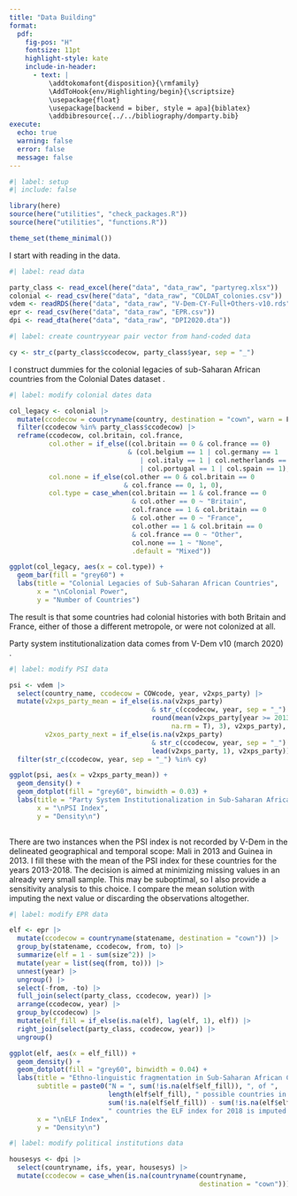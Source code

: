 ```yaml
---
title: "Data Building"
format: 
  pdf:
    fig-pos: "H"
    fontsize: 11pt
    highlight-style: kate
    include-in-header:
      - text: |
          \addtokomafont{disposition}{\rmfamily} 
          \AddToHook{env/Highlighting/begin}{\scriptsize} 
          \usepackage{float} 
          \usepackage[backend = biber, style = apa]{biblatex}
          \addbibresource{../../bibliography/domparty.bib}
execute: 
  echo: true
  warning: false
  error: false
  message: false
---
```


```r
#| label: setup
#| include: false

library(here)
source(here("utilities", "check_packages.R"))
source(here("utilities", "functions.R"))

theme_set(theme_minimal())
```

I start with reading in the data.

```r
#| label: read data

party_class <- read_excel(here("data", "data_raw", "partyreg.xlsx"))
colonial <- read_csv(here("data", "data_raw", "COLDAT_colonies.csv"))
vdem <- readRDS(here("data", "data_raw", "V-Dem-CY-Full+Others-v10.rds"))
epr <- read_csv(here("data", "data_raw", "EPR.csv"))
dpi <- read_dta(here("data", "data_raw", "DPI2020.dta"))
```

```r
#| label: create countryyear pair vector from hand-coded data

cy <- str_c(party_class$ccodecow, party_class$year, sep = "_")
```

I construct dummies for the colonial legacies of sub-Saharan African countries from the Colonial Dates dataset \parencite{becker_colonial_2019}.

```r
#| label: modify colonial dates data

col_legacy <- colonial |> 
  mutate(ccodecow = countryname(country, destination = "cown", warn = F)) |> 
  filter(ccodecow %in% party_class$ccodecow) |> 
  reframe(ccodecow, col.britain, col.france,
          col.other = if_else((col.britain == 0 & col.france == 0)
                              & (col.belgium == 1 | col.germany == 1
                                 | col.italy == 1 | col.netherlands == 1
                                 | col.portugal == 1 | col.spain == 1), 1, 0),
          col.none = if_else(col.other == 0 & col.britain == 0
                             & col.france == 0, 1, 0),
          col.type = case_when(col.britain == 1 & col.france == 0 
                               & col.other == 0 ~ "Britain",
                               col.france == 1 & col.britain == 0 
                               & col.other == 0 ~ "France",
                               col.other == 1 & col.britain == 0 
                               & col.france == 0 ~ "Other",
                               col.none == 1 ~ "None",
                               .default = "Mixed"))

ggplot(col_legacy, aes(x = col.type)) +
  geom_bar(fill = "grey60") +
  labs(title = "Colonial Legacies of Sub-Saharan African Countries",
       x = "\nColonial Power",
       y = "Number of Countries")
```

The result is that some countries had colonial histories with both Britain and France, either of those a different metropole, or were not colonized at all.

Party system institutionalization data comes from V-Dem v10 (march 2020) \parencite{coppedge_v-dem_2020}. 

```r
#| label: modify PSI data

psi <- vdem |> 
  select(country_name, ccodecow = COWcode, year, v2xps_party) |> 
  mutate(v2xps_party_mean = if_else(is.na(v2xps_party)
                                    & str_c(ccodecow, year, sep = "_") %in% cy,
                                    round(mean(v2xps_party[year >= 2013 & year <= 2018], 
                                         na.rm = T), 3), v2xps_party),
         v2xos_party_next = if_else(is.na(v2xps_party)
                                    & str_c(ccodecow, year, sep = "_") %in% cy,
                                    lead(v2xps_party, 1), v2xps_party)) |> 
  filter(str_c(ccodecow, year, sep = "_") %in% cy)

ggplot(psi, aes(x = v2xps_party_mean)) +
  geom_density() +
  geom_dotplot(fill = "grey60", binwidth = 0.03) +
  labs(title = "Party System Institutionalization in Sub-Saharan African Countries\n",
       x = "\nPSI Index",
       y = "Density\n")
  
```

There are two instances when the PSI index is not recorded by V-Dem in the delineated geographical and temporal scope: Mali in 2013 and Guinea in 2013. I fill these with the mean of the PSI index for these countries for the years 2013-2018. The decision is aimed at minimizing missing values in an already very small sample. This may be suboptimal, so I also provide a sensitivity analysis to this choice. I compare the mean solution with imputing the next value or discarding the observations altogether.

```r
#| label: modify EPR data

elf <- epr |> 
  mutate(ccodecow = countryname(statename, destination = "cown")) |>
  group_by(statename, ccodecow, from, to) |> 
  summarize(elf = 1 - sum(size^2)) |> 
  mutate(year = list(seq(from, to))) |> 
  unnest(year) |> 
  ungroup() |> 
  select(-from, -to) |> 
  full_join(select(party_class, ccodecow, year)) |> 
  arrange(ccodecow, year) |> 
  group_by(ccodecow) |> 
  mutate(elf_fill = if_else(is.na(elf), lag(elf, 1), elf)) |> 
  right_join(select(party_class, ccodecow, year)) |> 
  ungroup()

ggplot(elf, aes(x = elf_fill)) +
  geom_density() +
  geom_dotplot(fill = "grey60", binwidth = 0.04) +
  labs(title = "Ethno-linguistic fragmentation in Sub-Saharan African Countries",
       subtitle = paste0("N = ", sum(!is.na(elf$elf_fill)), ", of ", 
                         length(elf$elf_fill), " possible countries in the sample.\nFor ", 
                         sum(!is.na(elf$elf_fill)) - sum(!is.na(elf$elf)),
                         " countries the ELF index for 2018 is imputed with the 2017 value"),
       x = "\nELF Index",
       y = "Density\n")
```

```r
#| label: modify political institutions data

housesys <- dpi |> 
  select(countryname, ifs, year, housesys) |> 
  mutate(ccodecow = case_when(is.na(countryname(countryname, 
                                                destination = "cown"))))
```


\printbibliography

